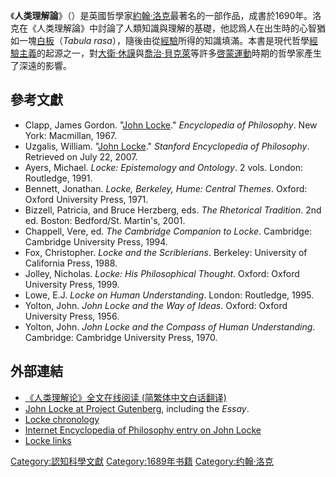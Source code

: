 {{Infobox Book
| name = 人類理解論
| image = [[File:Locke_Essay_1690.jpg|150px]]
| image_caption = 《人類理解論》第一版的扉頁
| author = [[約翰·洛克|約翰·洛克]]
| title_orig  = '''''An Essay Concerning Human Understanding'''''
| cover_artist =
| country = [[英國|英國]]
| language = [[英語|英語]]
| subject = [[認識論|認識論]]
| publisher =
| release_date = 1690
| media_type =
| pages =
| isbn =
}}
《'''人类理解論'''》（{{lang-en|An Essay Concerning Human Understanding}}）是英國哲學家[[約翰·洛克|約翰·洛克]]最著名的一部作品，成書於1690年。洛克在《人类理解論》中討論了人類知識與理解的基礎，他認爲人在出生時的心智猶如一塊[[白板_(哲學)|白板]]（''Tabula rasa''），隨後由從[[經驗|經驗]]所得的知識填滿。本書是現代哲學[[經驗主義|經驗主義]]的起源之一，對[[大衛·休謨|大衛·休謨]]與[[喬治·貝克萊|喬治·貝克萊]]等許多[[啓蒙運動|啓蒙運動]]時期的哲學家產生了深遠的影響。

==參考文獻==
{{Reflist}}
{{refbegin|2}}
* Clapp, James Gordon. "[https://web.archive.org/web/20100630032001/http://mind.ucsd.edu/syllabi/99_00/Empiricism/Readings/Encyc_Phil/Locke.html John Locke]." ''Encyclopedia of Philosophy''. New York: Macmillan, 1967.
* Uzgalis, William. "[http://plato.stanford.edu/entries/locke/ John Locke]{{WebCite|url=https://www.webcitation.org/60wCMYB38?url=http://plato.stanford.edu/entries/locke/ |date=20110814182613 |dateformat=iso }}." ''Stanford Encyclopedia of Philosophy''. Retrieved on July 22, 2007.
* Ayers, Michael. ''Locke: Epistemology and Ontology''. 2 vols. London: Routledge, 1991.
* Bennett, Jonathan. ''Locke, Berkeley, Hume: Central Themes''. Oxford: Oxford University Press, 1971.
* Bizzell, Patricia, and Bruce Herzberg, eds. ''The Rhetorical Tradition''. 2nd ed. Boston: Bedford/St. Martin's, 2001.
* Chappell, Vere, ed. ''The Cambridge Companion to Locke''. Cambridge: Cambridge University Press, 1994.
* Fox, Christopher. ''Locke and the Scriblerians''. Berkeley: University of California Press, 1988.
* Jolley, Nicholas. ''Locke: His Philosophical Thought''. Oxford: Oxford University Press, 1999.
* Lowe, E.J. ''Locke on Human Understanding''. London: Routledge, 1995.
* Yolton, John. ''John Locke and the Way of Ideas''. Oxford: Oxford University Press, 1956.
* Yolton, John. ''John Locke and the Compass of Human Understanding''. Cambridge: Cambridge University Press, 1970.
{{refend}}
==外部連結==
{{wikisource|en:An Essay Concerning Human Understanding|人類理解論}}
{{wikiquote|en:An Essay Concerning Human Understanding|人類理解論}}
{{refbegin|2}}
* [http://www.8bei8.com/book/wenku/renleilijielun.html 《人类理解论》全文在线阅读 (简繁体中文白话翻译)]{{Wayback|url=http://www.8bei8.com/book/wenku/renleilijielun.html |date=20170413234621 }}
* [http://www.gutenberg.net/catalog/world/authrec?fk_authors=2447 John Locke at Project Gutenberg], including the ''Essay''.
* [https://web.archive.org/web/20130712034417/http://oregonstate.edu/instruct/phl302/philosophers/locke.html Locke chronology]
* [http://www.utm.edu/research/iep/l/locke.htm Internet Encyclopedia of Philosophy entry on John Locke] {{Wayback|url=http://www.utm.edu/research/iep/l/locke.htm |date=20100528030449 }}
* [https://web.archive.org/web/20070407170028/http://www.epistemelinks.com/Main/Philosophers.aspx?PhilCode=Lock Locke links]
{{refend}}

{{Authority control}}
{{DEFAULTSORT:Essay Concerning Human Understanding, An}}
[[Category:認知科學文獻|Category:認知科學文獻]]
[[Category:1689年书籍|Category:1689年书籍]]
[[Category:约翰·洛克|Category:约翰·洛克]]